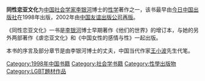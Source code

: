 {{Infobox Book 
| name                 = 同性戀亞文化
| image                = [[File:Tong_Xing_Lian_Ya_Wen_Hua.jpg|200px]]
| caption              = 封面圖片
| author               = [[李銀河_(社會學家)|李银河]]
| country              = {{PRC}}
| language             = {{zh-hans}}
| publisher            = 今日中国出版社
| release_date         = 1998年1月
| pages                = 440
| isbn                 = 9787507209105 
}}
'''同性恋亚文化'''为[[中国|中国]][[社会学家|社会学家]][[李銀河_(社會學家)|李银河]]博士的[[性学|性学]]著作之一，该书最早由[[今日中国出版社|今日中国出版社]]在1998年出版，2002年由[[中国友谊出版公司|中国友谊出版公司]][[再版|再版]]。

《同性恋亚文化》一书是[[李銀河_(社會學家)|李银河]]博士早期著作《他们的世界》的增订本，与她的另外两部著作《虐恋亚文化》和《中国女性的感情与性》一起出版。

本书的序言及部分章节是由李银河博士的丈夫，中国当代作家[[王小波|王小波]]先生代笔。

[[Category:1998年中国书籍|Category:1998年中国书籍]]
[[Category:社会学书籍|Category:社会学书籍]]
[[Category:性學出版物|Category:性學出版物]]
[[Category:LGBT題材作品|Category:LGBT題材作品]]


{{Pub-stub}}